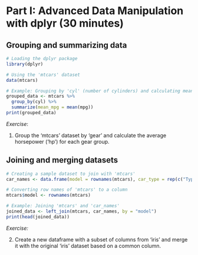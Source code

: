 
# Part I: Advanced Data Manipulation with dplyr (30 minutes) {-}
## Grouping and summarizing data {-}

```r
# Loading the dplyr package
library(dplyr)

# Using the 'mtcars' dataset
data(mtcars)

# Example: Grouping by 'cyl' (number of cylinders) and calculating mean mpg (miles per gallon)
grouped_data <- mtcars %>%
  group_by(cyl) %>%
  summarize(mean_mpg = mean(mpg))
print(grouped_data)
```
*Exercise*: 

1. Group the 'mtcars' dataset by 'gear' and calculate the average horsepower ('hp') for each gear group.


## Joining and merging datasets {-}

```r
# Creating a sample dataset to join with 'mtcars'
car_names <- data.frame(model = rownames(mtcars), car_type = rep(c("Type A", "Type B", "Type C"), length.out = nrow(mtcars)))

# Converting row names of 'mtcars' to a column
mtcars$model <- rownames(mtcars)

# Example: Joining 'mtcars' and 'car_names'
joined_data <- left_join(mtcars, car_names, by = "model")
print(head(joined_data))

```

*Exercise:*

2. Create a new dataframe with a subset of columns from 'iris' and merge it with the original 'iris' dataset based on a common column.
